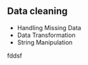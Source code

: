 
## Data cleaning

- Handling Missing Data
- Data Transformation
- String Manipulation



::: {#thm-} 
fddsf

:::